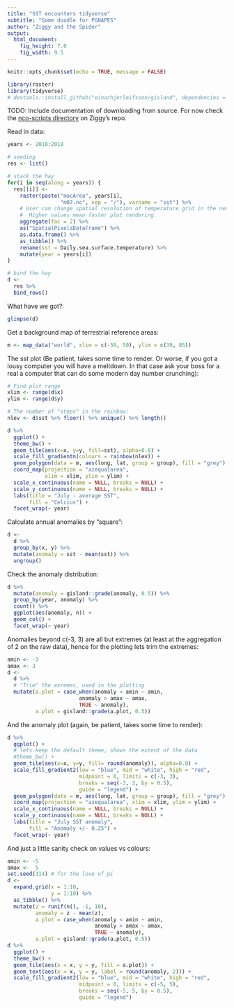```yaml
---
title: "SST encounters tidyverse"
subtitle: "Some doodle for PGNAPES"
author: "Ziggy and the Spider"
output: 
  html_document: 
    fig_height: 7.0
    fig_width: 9.5
---
```


```r
knitr::opts_chunk$set(echo = TRUE, message = FALSE)
```

```r
library(raster)
library(tidyverse)
# devtools::install_github("einarhjorleifsson/gisland", dependencies = FALSE)
```

TODO: Include documentation of downloading from source. For now check the [nco-scripts directory](https://github.com/sigurdurthorjonsson/myoisst/tree/master/nco-scripts) on Ziggy's repo.

Read in data:
```r
years <- 2010:2018

# seeding
res <- list()

# stack the hay
for(i in seq(along = years)) {
  res[[i]] <- 
    raster(paste("macArea", years[i], 
                 "m07.nc", sep = "/"), varname = "sst") %>% 
    # User can change spatial resolution of temperature grid in the next step.
    #  Higher values mean faster plot rendering.
    aggregate(fac = 2) %>% 
    as("SpatialPixelsDataFrame") %>% 
    as.data.frame() %>% 
    as_tibble() %>% 
    rename(sst = Daily.sea.surface.temperature) %>% 
    mutate(year = years[i])
}

# bind the hay
d <-
  res %>% 
  bind_rows()
```

What have we got?:
```r
glimpse(d)
```


Get a background map of terrestrial reference areas:
```r
m <- map_data("world", xlim = c(-50, 50), ylim = c(30, 85))
```

The sst plot (Be patient, takes some time to render. Or worse, if you got a lousy computer you will have a meltdown. In that case ask your boss for a real a computer that can do some modern day number crunching):
```r
# Find plot range
xlim <- range(d$x)
ylim <- range(d$y)

# The number of "steps" in the rainbow:
nlev <- d$sst %>% floor() %>% unique() %>% length()

d %>% 
  ggplot() +
  theme_bw() +
  geom_tile(aes(x=x, y=y, fill=sst), alpha=0.8) +
  scale_fill_gradientn(colours = rainbow(nlev)) +
  geom_polygon(data = m, aes(long, lat, group = group), fill = "grey") +
  coord_map(projection = "azequalarea",
            xlim = xlim, ylim = ylim) + 
  scale_x_continuous(name = NULL, breaks = NULL) +
  scale_y_continuous(name = NULL, breaks = NULL) +
  labs(title = "July - average SST",
       fill = "Celcius") +
  facet_wrap(~ year)
```

Calculate annual anomalies by "square":
```r
d <- 
  d %>% 
  group_by(x, y) %>% 
  mutate(anomaly = sst - mean(sst)) %>% 
  ungroup()
```


Check the anomaly distribution:
```r
d %>% 
  mutate(anomaly = gisland::grade(anomaly, 0.5)) %>% 
  group_by(year, anomaly) %>% 
  count() %>% 
  ggplot(aes(anomaly, n)) +
  geom_col() +
  facet_wrap(~ year)
```

Anomalies beyond c(-3, 3) are all but extremes (at least at the aggregation of 2 on the raw data), hence for the plotting lets trim the extremes:
```r
amin <- -3
amax <- 3
d <-
  d %>% 
  # "Trim" the exremes, used in the plotting
  mutate(a.plot = case_when(anomaly < amin ~ amin,
                       anomaly > amax ~ amax,
                       TRUE ~ anomaly),
         a.plot = gisland::grade(a.plot, 0.5))
```

And the anomaly plot (again, be patient, takes some time to render):
```r
d %>%
  ggplot() +
  # lets keep the default theme, shows the extent of the data
  #theme_bw() +
  geom_tile(aes(x=x, y=y, fill= round(anomaly)), alpha=0.8) +
  scale_fill_gradient2(low = "blue", mid = "white", high = "red",
                       midpoint = 0, limits = c(-3, 3),
                       breaks = seq(-3, 3, by = 0.5),
                       guide = "legend") +
  geom_polygon(data = m, aes(long, lat, group = group), fill = "grey") +
  coord_map(projection = "azequalarea", xlim = xlim, ylim = ylim) + 
  scale_x_continuous(name = NULL, breaks = NULL) +
  scale_y_continuous(name = NULL, breaks = NULL) +
  labs(title = "July SST anomaly",
       fill = "Anomaly +/- 0.25") +
  facet_wrap(~ year)
```

And just a little sanity check on values vs colours:
```r
amin <- -5
amax <-  5
set.seed(314) # for the love of pi
d <- 
  expand.grid(x = 1:10,
              y = 1:10) %>% 
  as_tibble() %>% 
  mutate(z = runif(n(), -1, 10),
         anomaly = z - mean(z),
         a.plot = case_when(anomaly < amin ~ amin,
                            anomaly > amax ~ amax,
                            TRUE ~ anomaly),
         a.plot = gisland::grade(a.plot, 0.5))
d %>% 
  ggplot() +
  theme_bw() +
  geom_tile(aes(x = x, y = y, fill = a.plot)) +
  geom_text(aes(x = x, y = y, label = round(anomaly, 2))) +
  scale_fill_gradient2(low = "blue", mid = "white", high = "red",
                       midpoint = 0, limits = c(-5, 5),
                       breaks = seq(-5, 5, by = 0.5),
                       guide = "legend")
```

